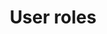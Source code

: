 ---
title: User roles
description: Plugins and configuration settings that can improve the developer experience when working with Tailwind CSS.
---
